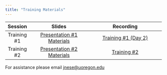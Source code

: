 ```yaml
---
title: "Training Materials"
---
```



| **Session** |  **Slides**                                           | **Recording**                                                       |
| :---------: | :---------------------------------------------------: | :-----------------------------------------------------------------: |
| Training #1 | [Presentation #1 Materials](CORE_training_day1_FINAL.pdf) | [Training #1 (Day 2)](https://www.youtube.com/watch?v=Ey6hviOeOlI)  |
| Training #2 | [Presentation #2 Materials]()           | [Training #2]()  |


For assistance please email <jnese@uoregon.edu>